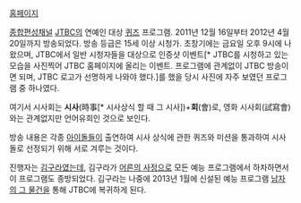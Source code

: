 [http://home.jtbc.co.kr/Event/Event.aspx?prog_id=PR10010019&menu_id=PM10013129 홈페이지]

[[종합편성채널]] [[JTBC]]의 연예인 대상 [[퀴즈]] 프로그램. 2011년 12월 16일부터 2012년 4월 20일까지 방송되었다. 방송 등급은 15세 이상 시청가. 초창기에는 금요일 오후 9시에 나왔으며, JTBC에서 일반 시청자들을 대상으로 인증샷 이벤트[* JTBC를 시청하고 있는 모습을 사진찍어 JTBC 홈페이지에 올리는 이벤트. 프로그램에 관계없이 JTBC 방송이면 되며, JTBC 로고가 선명하게 나와야 했다.]를 했을 당시 사진에 자주 보였던 프로그램 중 하나였다.

여기서 시사회는 '''시사'''(時事[* 시사상식 할 때 그 시사])+'''회'''(會)로, 영화 시사회(試寫會)와는 관계없지만 언어유희인 것으로 보인다.

방송 내용은 각종 [[아이돌]]들이 출연하여 시사 상식에 관한 퀴즈와 미션을 통과하여 시사돌로 선정되기 위해 서로 겨루는 것이다.

진행자는 [[김구라]]였는데, 김구라가 [[어른의 사정]]으로 모든 예능 프로그램에서 하차하면서 이 프로그램도 종방되었다. 김구라는 나중에 2013년 1월에 신설된 예능 프로그램 [[남자의 그 물건]]을 통해 JTBC에 복귀하게 된다.
